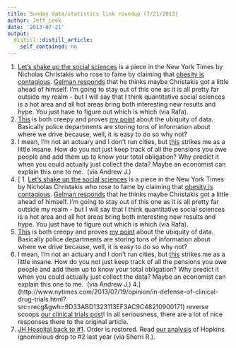 ```yaml
---
title: Sunday data/statistics link roundup (7/21/2013)
author: Jeff Leek
date: '2013-07-21'
output:
  distill::distill_article:
    self_contained: no
---
```


  1. [Let's shake up the social sciences](http://www.nytimes.com/2013/07/21/opinion/sunday/lets-shake-up-the-social-sciences.html?hp&_r=2&) is a piece in the New York Times by Nicholas Christakis who rose to fame by claiming that [obesity is contagious](http://www.nejm.org/doi/full/10.1056/NEJMsa066082). [Gelman responds](http://andrewgelman.com/2013/07/21/defensive-political-science-responds-defensively-to-an-attack-on-social-science/) that he thinks maybe Christakis got a little ahead of himself. I'm going to stay out of this one as it is all pretty far outside my realm - but I will say that I think quantitative social sciences is a hot area and all hot areas bring both interesting new results and hype. You just have to figure out which is which (via Rafa).
  2. [This](http://www.aclu.org/blog/technology-and-liberty-national-security/police-documents-license-plate-scanners-reveal-mass) is both creepy and proves [my point](http://simplystatistics.org/2013/06/14/the-vast-majority-of-statistical-analysis-is-not-performed-by-statisticians/) about the ubiquity of data. Basically police departments are storing tons of information about where we drive because, well, it is easy to do so why not?
  3. I mean, I'm not an actuary and I don't run cities, but [this](http://dealbook.nytimes.com/2013/07/19/detroit-gap-reveals-industry-dispute-on-pension-math/?hp) strikes me as a little insane. How do you not just keep track of all the pensions you owe people and add them up to know your total obligation? Why predict it when you could actually just collect the data? Maybe an economist can explain this one to me.  (via Andrew J.)
  4. [  1. [Let's shake up the social sciences](http://www.nytimes.com/2013/07/21/opinion/sunday/lets-shake-up-the-social-sciences.html?hp&_r=2&) is a piece in the New York Times by Nicholas Christakis who rose to fame by claiming that [obesity is contagious](http://www.nejm.org/doi/full/10.1056/NEJMsa066082). [Gelman responds](http://andrewgelman.com/2013/07/21/defensive-political-science-responds-defensively-to-an-attack-on-social-science/) that he thinks maybe Christakis got a little ahead of himself. I'm going to stay out of this one as it is all pretty far outside my realm - but I will say that I think quantitative social sciences is a hot area and all hot areas bring both interesting new results and hype. You just have to figure out which is which (via Rafa).
  2. [This](http://www.aclu.org/blog/technology-and-liberty-national-security/police-documents-license-plate-scanners-reveal-mass) is both creepy and proves [my point](http://simplystatistics.org/2013/06/14/the-vast-majority-of-statistical-analysis-is-not-performed-by-statisticians/) about the ubiquity of data. Basically police departments are storing tons of information about where we drive because, well, it is easy to do so why not?
  3. I mean, I'm not an actuary and I don't run cities, but [this](http://dealbook.nytimes.com/2013/07/19/detroit-gap-reveals-industry-dispute-on-pension-math/?hp) strikes me as a little insane. How do you not just keep track of all the pensions you owe people and add them up to know your total obligation? Why predict it when you could actually just collect the data? Maybe an economist can explain this one to me.  (via Andrew J.)
  4.](http://www.nytimes.com/2013/07/19/opinion/in-defense-of-clinical-drug-trials.html?src=recg&gwh=9D33ABD1323113EF3AC9C48210900171) reverse scoops [our clinical trials post](http://simplystatistics.org/2013/07/15/yes-clinical-trials-work/)! In all seriousness, there are a lot of nice responses there to the original article.
  5. [JH Hospital back to #1](http://touch.baltimoresun.com/#section/-1/article/p2p-76681838/). Order is restored. Read [our analysis](http://simplystatistics.org/2012/07/18/a-closer-look-at-data-suggests-johns-hopkins-is-still/) of Hopkins ignominious drop to #2 last year (via Sherri R.).
